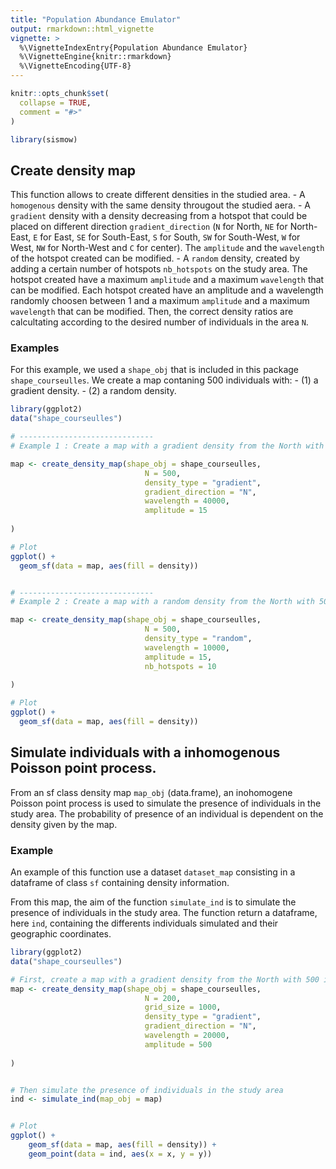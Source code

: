 ```yaml
---
title: "Population Abundance Emulator"
output: rmarkdown::html_vignette
vignette: >
  %\VignetteIndexEntry{Population Abundance Emulator}
  %\VignetteEngine{knitr::rmarkdown}
  %\VignetteEncoding{UTF-8}
---
```


```r
knitr::opts_chunk$set(
  collapse = TRUE,
  comment = "#>"
)
```

```r
library(sismow)
```

<!-- This vignette is generated by fusen: do not edit by hand -->

<!--
 You need to run the 'description' chunk in the '0-dev_history.Rmd' file before continuing your code there.
-->


## Create density map

This function allows to create different densities in the studied area. 
- A `homogenous` density with the same density througout the studied aera.
- A `gradient` density with a density decreasing from a hotspot that could be placed on different direction `gradient_direction` (`N` for North, `NE` for North-East, `E` for East, `SE` for South-East, `S` for South, `SW` for South-West, `W` for West, `NW` for North-West and `C` for center). The `amplitude` and the `wavelength` of the hotspot created can be modified.
- A `random` density, created by adding a certain number of hotspots `nb_hotspots` on the study area. The hotspot created have a maximum `amplitude` and a maximum `wavelength` that can be modified. Each hotspot created have an amplitude and a wavelength randomly choosen between 1 and a maximum `amplitude` and a maximum `wavelength` that can be modified. 
Then, the correct density ratios are calcultating according to the desired number of individuals in the area `N`.  


### Examples

For this example, we used a `shape_obj` that is included in this package `shape_courseulles`. We create a map contaning 500 individuals with: 
- (1) a gradient density. 
- (2) a random density. 


```r

library(ggplot2)
data("shape_courseulles")

# ------------------------------
# Example 1 : Create a map with a gradient density from the North with 500 individuals in the area

map <- create_density_map(shape_obj = shape_courseulles,
                              N = 500,
                              density_type = "gradient",
                              gradient_direction = "N",
                              wavelength = 40000,
                              amplitude = 15
                              
)

# Plot
ggplot() +
  geom_sf(data = map, aes(fill = density))


# ------------------------------
# Example 2 : Create a map with a random density from the North with 500 individuals in the area

map <- create_density_map(shape_obj = shape_courseulles,
                              N = 500,
                              density_type = "random",
                              wavelength = 10000,
                              amplitude = 15,
                              nb_hotspots = 10
                              
)

# Plot 
ggplot() +
  geom_sf(data = map, aes(fill = density))

```

## Simulate individuals with a inhomogenous Poisson point process.

From an sf class density map `map_obj` (data.frame), an inohomogene Poisson point process is used to simulate the presence of individuals in the study area. The probability of presence of an individual is dependent on the density given by the map. 


### Example

An example of this function use a dataset `dataset_map` consisting in a dataframe of class `sf` containing density information. 

From this map, the aim of the function `simulate_ind` is to simulate the presence of individuals in the study area. The function return a dataframe, here `ind`, containing the differents individuals simulated and their geographic coordinates. 


```r

library(ggplot2)
data("shape_courseulles")

# First, create a map with a gradient density from the North with 500 individuals in the area
map <- create_density_map(shape_obj = shape_courseulles,
                              N = 200,
                              grid_size = 1000,
                              density_type = "gradient",
                              gradient_direction = "N",
                              wavelength = 20000,
                              amplitude = 500
                              
)


# Then simulate the presence of individuals in the study area 
ind <- simulate_ind(map_obj = map)


# Plot
ggplot() +
    geom_sf(data = map, aes(fill = density)) +
    geom_point(data = ind, aes(x = x, y = y))
  
```

